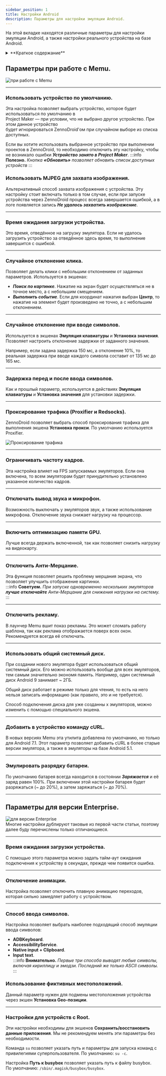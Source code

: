 ```yaml
---
sidebar_position: 1
title: Настройки Android
description: Параметры для настройки эмуляции Android. 
---
```


На этой вкладке находятся различные параметры для настройки эмуляции Android, а также настройки реального устройства на базе Android.    

<details>
<summary>**Краткое содержание**</summary>
<!--All you need is a blank line-->

    + Параметры при работе с Memu. 
        + Использовать устройство по умолчанию.
        + Использовать MJPEG для захвата изображения. 
        + Время ожидания загрузки устройства.  
        + Случайное отклонение клика.  
        + Случайное отклонение при вводе символов.
        + Задержка перед и после ввода символов.
        + Проксирование трафика (Proxifier и Redsocks).
        + Ограничивать частоту кадров.
        + Отключать вывод звука и микрофон.
        + Включить оптимизацию памяти GPU.
        + Отключить Анти-Мерцание.
        + Отключить рекламу.
        + Использовать общий системный диск.
        + Добавить в устройство команду cURL.
        + Эмулировать разрядку батареи.
    + Параметры для версии Enterprise.   
        + Время ожидания загрузки устройства.  
        + Отключение анимации.  
        + Способ ввода символов.  
        + Использование фиктивных местоположений. 
        + Настройки для устройств с Root  
</details> 

## Параметры при работе с Memu.  
![при работе с Memu](./assets/Settings_for_Android/Settings_for_Android_pic1.png)  
_______________________________________________     
### Использовать устройство по умолчанию.  
Эта настройка позволяет выбрать устройство, которое будет использоваться по умолчанию в  
Project Maker — при условии, что не выбрано другое устройство. При этом данное устройство  
будет игнорироваться ZennoDroid'ом при случайном выборе из списка доступных.  

Если вы хотите использовать выбранное устройство при выполнении проектов в ZennoDroid, то необходимо отключить эту настройку, чтобы не возникало ошибки ***Устройство занято в Project Maker***.
:::info **Полезно.**
*Кнопка **«Обновить»** позволяет обновить список доступных устройств*
::: 
  
### Использовать MJPEG для захвата изображения.    
Альтернативный способ захвата изображения с устройства. Эту настройку стоит включать только в том случае, если при запуске устройства через ZennoDroid процесс всегда завершается ошибкой, а в логе появляется запись ***Не удалось захватить изображение***.  
_______________________________________________ 
### Время ожидания загрузки устройства.  
Это время, отведённое на загрузку эмулятора. Если не удалось загрузить устройство за отведённое здесь время, то выполнение завершится с ошибкой.  
_______________________________________________ 
### Случайное отклонение клика.  
Позволяет делать клики с небольшим отклонением от заданных параметров. Используется в экшенах:  
- ***Поиск по картинке***. Нажатие на экран будет осуществляться не в точное место, а с небольшим смещением.  
- ***Выполнить событие***. Если для координат нажатия выбран **Центр**, то нажатие на элемент будет произведено не точно, а с небольшим отклонением.  
_______________________________________________ 
### Случайное отклонение при вводе символов.  
Используется в экшенах **Эмуляция клавиатуры** и **Установка значения**. Позволяет настроить отклонение задержки от заданного значения.  

Например, если задана задержка 150 мс, а отклонение 10%, то реальная задержка при вводе каждого символа составит от 135 мс до 165 мс.  
_______________________________________________ 
### Задержка перед и после ввода символов.  
Как и прошлый параметр, используется в действиях **Эмуляция клавиатуры** и **Установка значения** для установки задержки.  
_______________________________________________ 
### Проксирование трафика (Proxifier и Redsocks).  
ZennoDroid позволяет выбрать способ проксирования трафика для выполнения экшена **Установка прокси**. По умолчанию используется Proxifier.  

![Проксирование трафика](./assets/Settings_for_Android/Settings_for_Android_pic3.png) 
_______________________________________________ 
### Ограничивать частоту кадров.  
Эта настройка влияет на FPS запускаемых эмуляторов. Если она включена, то всем эмуляторам будет принудительно установлено указанное количество кадров.  
_______________________________________________ 
### Отключать вывод звука и микрофон.  
Возможность выключать у эмуляторов звук, а также использование микрофона. Отключение звука снижает нагрузку на процессор.  
_______________________________________________ 
### Включить оптимизацию памяти GPU.
Лучше всегда держать включенной, так как позволяет снизить нагрузку на видеокарту.  
_______________________________________________ 
### Отключить Анти-Мерцание.  
Эта функция позволяет решить проблему мерцания экрана, что позволяет улучшить отображение картинки.  
:::info **Советуем.**
*При запуске одновременно нескольких эмуляторов **лучше отключайте** Анти-Мерцание для снижения нагрузки на систему.*
::: 
_______________________________________________ 
### Отключить рекламу.  
В лаунчер Memu вшит показ рекламы. Это может сломать работу шаблона, так как реклама отображается поверх всех окон. Рекомендуется всегда её отключать.  
_______________________________________________
### Использовать общий системный диск.  
При создании нового эмулятора будет использоваться общий системный диск. Его можно использовать вообще для всех эмуляторов, тем самым значительно экономя память. Например, один системный диск Android 9 занимает ~ 2ГБ.  

Общий диск работает в режиме только для чтения, то есть на него нельзя записать информацию (как правило, это и не требуется).  

Способ подключения диска для уже созданны х эмуляторов, можно изменить с помощью специального экшена.  
_______________________________________________
### Добавить в устройство команду cURL.   
В новых версиях Memu эта утилита добавлена по умолчанию, но только для Android 7.1. Этот параметр позволяет добавить cURL в более старые версии эмулятора, а также в эмуляторы на базе Android 5.1.  
_______________________________________________
### Эмулировать разрядку батареи.  
По умолчанию батарея всегда находится в состоянии ***Заряжается*** и её заряд равен 100%. При включении этой настройки батарея будет разряжаться (~ до 20%), а затем заряжаться (~ до 70%).  
_______________________________________________
## Параметры для версии Enterprise.  
![для версии Enterprise](./assets/Settings_for_Android/Settings_for_Android_pic2.png)  
Многие настройки дублируют таковые из первой части статьи, поэтому далее буду перечислены только отличающиеся.  
_______________________________________________
### Время ожидания загрузки устройства.  
С помощью этого параметра можно задать тайм-аут ожидания подключения к устройству в секундах, прежде чем появится ошибка.  
_______________________________________________
### Отключение анимации.  
Настройка позволяет отключить плавную анимацию переходов, которая сильно замедляет работу с устройством.  
_______________________________________________

### Способ ввода символов.  
Настройка позволяет выбрать наиболее подходящий способ эмуляции ввода символов:  
- **ADBKeyboard**.  
- **AccessibilityService**.  
- **Native input + Clipboard**.  
- **Input text**.  
:::info **Внимательно.**
*Первые три способа выводят любые символы, включая кириллицу и эмодзи. Последний же только ASCII символы.*
:::   
  
### Использование фиктивных местоположений.  
Данный параметр нужен для подмены местоположения устройства через экшен **Установка Geo-позиции**.  
_______________________________________________
### Настройки для устройств с Root.  
Эти настройки необходимы для экшенов **Сохранить/восстановить данные приложения**. Мы не рекомендуем менять эти параметры без необходимости.  

Команда `su` позволяет указать путь и параметры для запуска команд с привилегиями суперпользователя. По умолчанию: `su -c`.  

Настройка **Путь к busybox** позволяет указать путь к файлу busybox.  
По умолчанию: `/sbin/.magisk/busybox/busybox`.  


